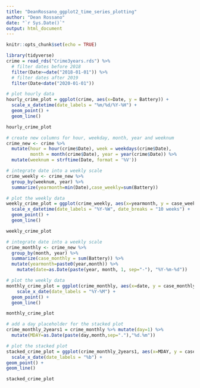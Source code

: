 ```yaml
---
title: "DeanRossano_ggplot2_time_series_plotting"
author: "Dean Rossano"
date: "`r Sys.Date()`"
output: html_document
---
```


```r
knitr::opts_chunk$set(echo = TRUE)
```

```r
library(tidyverse)
crime = read_rds("Crime3years.rds") %>%
  # filter dates before 2018
  filter(Date>=date("2018-01-01")) %>% 
  # filter dates after 2019
  filter(Date<date("2020-01-01"))

# plot hourly data
hourly_crime_plot = ggplot(crime, aes(x=Date, y = Battery)) +
  scale_x_datetime(date_labels = "%m/%d/%Y-%H") +
  geom_point() +
  geom_line()

hourly_crime_plot

# create new columns for hour, weekday, month, year and weeknum
crime_new <- crime %>% 
  mutate(hour = hour(crime$Date), week = weekdays(crime$Date),
         month = month(crime$Date), year = year(crime$Date)) %>% 
  mutate(weeknum = strftime(Date, format = '%V'))

# integrate date into a weekly scale
crime_weekly <- crime_new %>% 
  group_by(weeknum, year) %>% 
  summarize(yearmonth=min(Date),case_weekly=sum(Battery))

# plot the weekly data
weekly_crime_plot = ggplot(crime_weekly, aes(x=yearmonth, y = case_weekly, group = 1)) +
  scale_x_datetime(date_labels = "%Y-%W", date_breaks = "10 weeks") +
  geom_point() +
  geom_line()

weekly_crime_plot

# integrate date into a weekly scale
crime_monthly <- crime_new %>% 
  group_by(month, year) %>% 
  summarize(case_monthly = sum(Battery)) %>% 
  mutate(yearmonth=paste0(year,month)) %>% 
    mutate(date=as.Date(paste(year, month, 1, sep="-"), "%Y-%m-%d"))

# plot the weekly data
monthly_crime_plot = ggplot(crime_monthly, aes(x=date, y = case_monthly, group = 1)) +
    scale_x_date(date_labels = "%Y-%M") +
  geom_point() +
  geom_line()

monthly_crime_plot

# add a day placeholder for the stacked plot
crime_monthly_2years1 = crime_monthly %>% mutate(day=1) %>% 
  mutate(MDAY=as.Date(paste(day,month,sep="."),"%d.%m"))

# plot the stacked plot
stacked_crime_plot = ggplot(crime_monthly_2years1, aes(x=MDAY, y = case_monthly, color=as.factor(year))) +
  scale_x_date(date_labels = "%b") +
geom_point() +
geom_line()

stacked_crime_plot
```

